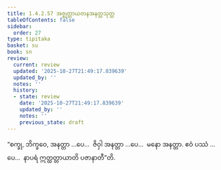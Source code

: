 ```yaml
---
title: 1.4.2.57 အဇ္ဈတ္တာယတနအနတ္တသုတ္တ
tableOfContents: false
sidebar:
  order: 27
type: tipitaka
basket: su
book: sn
review:
  current: review
  updated: '2025-10-27T21:49:17.839639'
  updated_by: ''
  notes: ''
  history:
  - state: review
    date: '2025-10-27T21:49:17.839639'
    updated_by: ''
    notes: ''
    previous_state: draft
---
```



<ReviewStatus review={frontmatter.review} showDetails={true} />

<HypothesisAnnotation frontmatter={frontmatter} />

<DynamicBreadcrumb />

<Division number="224" book="sn" e="ch" v="18" p="312">

<Paragraph number="916" book="sn">
“စက္ခု, ဘိက္ခဝေ, အနတ္တာ …ပေ…  ဇိဝှါ အနတ္တာ …ပေ…  မနော အနတ္တာ. ဧဝံ ပဿံ …ပေ…  နာပရံ ဣတ္ထတ္တာယာတိ ပဇာနာတီ”တိ.
</Paragraph>
</Division>
